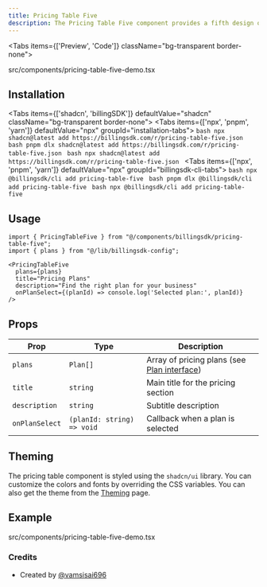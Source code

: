 ```yaml
---
title: Pricing Table Five
description: The Pricing Table Five component provides a fifth design option for pricing displays. You can use this component to display your pricing plans in a 2 column layout with a contact us plan.  
---
```


<Tabs items={['Preview', 'Code']} className="bg-transparent border-none">
  <Tab value="Preview" className="border-none bg-transparent p-0 mt-3">
    <PreviewComponents registryName="pricing-table-five">
      <PricingTableFiveDemo />
    </PreviewComponents>
  </Tab>

  <Tab value="Code" className="mt-3">
    <include cwd lang="tsx" meta='title="src/components/pricing-table-five-demo.tsx"'>src/components/pricing-table-five-demo.tsx</include>
  </Tab>  
</Tabs>

## Installation

<Tabs items={['shadcn', 'billingSDK']} defaultValue="shadcn" className="bg-transparent border-none">
  <Tab value="shadcn" className="border-none bg-transparent p-0 mt-3">
    <Tabs items={['npx', 'pnpm', 'yarn']} defaultValue="npx" groupId="installation-tabs">
      <Tab value="npx">
        ```bash
        npx shadcn@latest add https://billingsdk.com/r/pricing-table-five.json
        ```
      </Tab>
      <Tab value="pnpm">
        ```bash
        pnpm dlx shadcn@latest add https://billingsdk.com/r/pricing-table-five.json
        ```
      </Tab>
      <Tab value="yarn">
        ```bash
        npx shadcn@latest add https://billingsdk.com/r/pricing-table-five.json
        ```
      </Tab>
    </Tabs>
  </Tab>
  <Tab value="billingSDK" className="border-none bg-transparent p-0 mt-3">
    <Tabs items={['npx', 'pnpm', 'yarn']} defaultValue="npx" groupId="billingsdk-cli-tabs">
      <Tab value="npx">
        ```bash
        npx @billingsdk/cli add pricing-table-five
        ```
      </Tab>
      <Tab value="pnpm">
        ```bash
        pnpm dlx @billingsdk/cli add pricing-table-five
        ```
      </Tab>
      <Tab value="yarn">
        ```bash
        npx @billingsdk/cli add pricing-table-five
        ```
      </Tab>
    </Tabs>
  </Tab>
</Tabs>

## Usage

```tsx
import { PricingTableFive } from "@/components/billingsdk/pricing-table-five";
import { plans } from "@/lib/billingsdk-config";

<PricingTableFive 
  plans={plans}
  title="Pricing Plans"
  description="Find the right plan for your business"
  onPlanSelect={(planId) => console.log('Selected plan:', planId)}
/>
```

## Props

| Prop | Type | Description |
|------|------|-------------|
| `plans` | `Plan[]` | Array of pricing plans (see [Plan interface](/docs/interfaces#plan-interface)) |
| `title` | `string` | Main title for the pricing section |
| `description` | `string` | Subtitle description |
| `onPlanSelect` | `(planId: string) => void` | Callback when a plan is selected |

## Theming

The pricing table component is styled using the `shadcn/ui` library. You can customize the colors and fonts by overriding the CSS variables. You can also get the theme from the [Theming](/docs/theming) page.


## Example
<include cwd lang="tsx" meta='title="src/components/pricing-table-five-demo.tsx"'>src/components/pricing-table-five-demo.tsx</include>

### Credits
- Created by [@vamsisai696](https://x.com/vamsisai696)